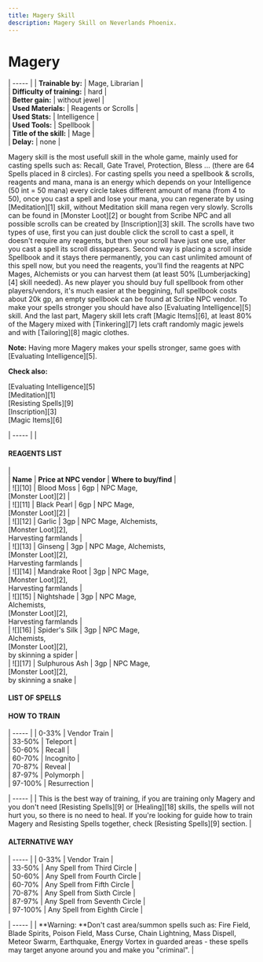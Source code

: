 ```yaml
---
title: Magery Skill
description: Magery Skill on Neverlands Phoenix.
---
```


# Magery

| ----- |
| **Trainable by:** |  Mage, Librarian |  
| **Difficulty of training:** |  hard |  
| **Better gain:** |  without jewel |  
| **Used Materials:** |  Reagents or Scrolls |  
| **Used Stats:** |  Intelligence |  
| **Used Tools:** |  Spellbook |  
| **Title of the skill:** |  Mage |  
| **Delay:** |  none | 

Magery skill is the most usefull skill in the whole game, mainly used for casting spells such as: Recall, Gate Travel, Protection, Bless ... (there are 64 Spells placed in 8 circles). For casting spells you need a spellbook & scrolls, reagents and mana, mana is an energy which depends on your Intelligence (50 int = 50 mana) every circle takes different amount of mana (from 4 to 50), once you cast a spell and lose your mana, you can regenerate by using [Meditation][1] skill, without Meditation skill mana regen very slowly. Scrolls can be found in [Monster Loot][2] or bought from Scribe NPC and all possible scrolls can be created by [Inscription][3] skill. The scrolls have two types of use, first you can just double click the scroll to cast a spell, it doesn't require any reagents, but then your scroll have just one use, after you cast a spell its scroll dissappears. Second way is placing a scroll inside Spellbook and it stays there permanently, you can cast unlimited amount of this spell now, but you need the reagents, you'll find the reagents at NPC Mages, Alchemists or you can harvest them (at least 50% [Lumberjacking][4] skill needed). As new player you should buy full spellbook from other players/vendors, it's much easier at the beggining, full spellbook costs about 20k gp, an empty spellbook can be found at Scribe NPC vendor. To make your spells stronger you should have also [Evaluating Intelligence][5] skill. And the last part, Magery skill lets craft [Magic Items][6], at least 80% of the Magery mixed with [Tinkering][7] lets craft randomly magic jewels and with [Tailoring][8] magic clothes. 

**Note:** Having more Magery makes your spells stronger, same goes with [Evaluating Intelligence][5]. 

**Check also:**

[Evaluating Intelligence][5]  
[Meditation][1]  
[Resisting Spells][9]  
[Inscription][3]  
[Magic Items][6]   

| ----- |
| 

#### REAGENTS LIST

 |  
| **Name** |  **Price at NPC vendor** |  **Where to buy/find** |  
| ![][10] |  Blood Moss |  6gp |  NPC Mage,  
[Monster Loot][2] |  
| ![][11] |  Black Pearl |  6gp |  NPC Mage,  
[Monster Loot][2] |  
| ![][12] |  Garlic |  3gp |  NPC Mage, Alchemists,  
[Monster Loot][2],  
Harvesting farmlands |  
| ![][13] |  Ginseng |  3gp |  NPC Mage, Alchemists,  
[Monster Loot][2],  
Harvesting farmlands |  
| ![][14] |  Mandrake Root |  3gp |  NPC Mage,  
[Monster Loot][2],  
Harvesting farmlands |  
| ![][15] |  Nightshade |  3gp |  NPC Mage,  
Alchemists,  
[Monster Loot][2],  
Harvesting farmlands |  
| ![][16] |  Spider's Silk |  3gp |  NPC Mage,  
Alchemists,  
[Monster Loot][2],  
by skinning a spider |  
| ![][17] |  Sulphurous Ash |  3gp |  NPC Mage,  
[Monster Loot][2],  
by skinning a snake | 

  

#### LIST OF SPELLS

  

#### HOW TO TRAIN

  

| ----- |
| 0-33% |  Vendor Train |  
| 33-50% |  Teleport |  
| 50-60% |  Recall |  
| 60-70% |  Incognito |  
| 70-87% |  Reveal |  
| 87-97% |  Polymorph |  
| 97-100% |  Resurrection | 

  

| ----- |
| This is the best way of training, if you are training only Magery and you don't need [Resisting Spells][9] or [Healing][18] skills, the spells will not hurt you, so there is no need to heal. If you're looking for guide how to train Magery and Resisting Spells together, check [Resisting Spells][9] section. | 

  

#### ALTERNATIVE WAY

  

| ----- |
| 0-33% |  Vendor Train |  
| 33-50% |  Any Spell from Third Circle |  
| 50-60% |  Any Spell from Fourth Circle |  
| 60-70% |  Any Spell from Fifth Circle |  
| 70-87% |  Any Spell from Sixth Circle |  
| 87-97% |  Any Spell from Seventh Circle |  
| 97-100% |  Any Spell from Eighth Circle | 

  

| ----- |
| **Warning: **Don't cast area/summon spells such as: Fire Field, Blade Spirits, Poison Field, Mass Curse, Chain Lightning, Mass Dispell, Meteor Swarm, Earthquake, Energy Vortex in guarded areas - these spells may target anyone around you and make you "criminal". | 

